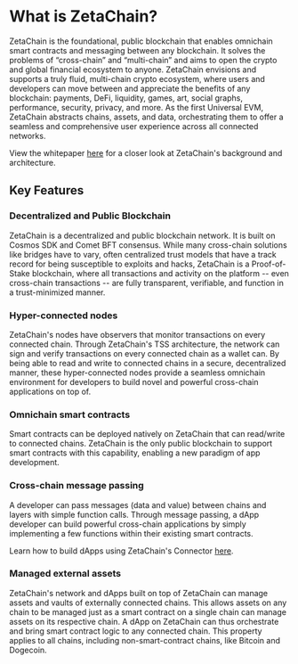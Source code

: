 # What is ZetaChain?

ZetaChain is the foundational, public blockchain that enables omnichain smart
contracts and messaging between any blockchain. It solves the problems of
“cross-chain” and “multi-chain” and aims to open the crypto and global financial
ecosystem to anyone. ZetaChain envisions and supports a truly fluid, multi-chain
crypto ecosystem, where users and developers can move between and appreciate the
benefits of any blockchain: payments, DeFi, liquidity, games, art, social
graphs, performance, security, privacy, and more. As the first Universal EVM,
ZetaChain abstracts chains, assets, and data, orchestrating them to offer a
seamless and comprehensive user experience across all connected networks.

View the whitepaper [here](https://zetachain.com/whitepaper.pdf) for a closer
look at ZetaChain's background and architecture.

## Key Features

### Decentralized and Public Blockchain

ZetaChain is a decentralized and public blockchain network. It is built on
Cosmos SDK and Comet BFT consensus. While many cross-chain solutions like
bridges have to vary, often centralized trust models that have a track record
for being susceptible to exploits and hacks, ZetaChain is a Proof-of-Stake
blockchain, where all transactions and activity on the platform -- even
cross-chain transactions -- are fully transparent, verifiable, and function in a
trust-minimized manner.

### Hyper-connected nodes

ZetaChain's nodes have observers that monitor transactions on every connected
chain. Through ZetaChain's TSS architecture, the network can sign and verify
transactions on every connected chain as a wallet can. By being able to read and
write to connected chains in a secure, decentralized manner, these
hyper-connected nodes provide a seamless omnichain environment for developers to
build novel and powerful cross-chain applications on top of.

### Omnichain smart contracts

Smart contracts can be deployed natively on ZetaChain that can read/write to
connected chains. ZetaChain is the only public blockchain to support smart
contracts with this capability, enabling a new paradigm of app development.

### Cross-chain message passing

A developer can pass messages (data and value) between chains and layers with
simple function calls. Through message passing, a dApp developer can build
powerful cross-chain applications by simply implementing a few functions within
their existing smart contracts.

Learn how to build dApps using ZetaChain's Connector
[here](/developers/cross-chain-messaging/connector).

### Managed external assets

ZetaChain's network and dApps built on top of ZetaChain can manage assets and
vaults of externally connected chains. This allows assets on any chain to be
managed just as a smart contract on a single chain can manage assets on its
respective chain. A dApp on ZetaChain can thus orchestrate and bring smart
contract logic to any connected chain. This property applies to all chains,
including non-smart-contract chains, like Bitcoin and Dogecoin.

